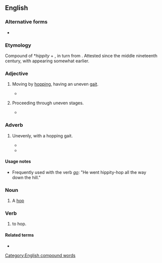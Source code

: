 ==English==

===Alternative forms===
* {{l|en|hippety-hop}}

===Etymology===
Compound of *''hippity'' + {{m|en|hop}}, in turn from {{suffix|en|hip|-ety|pos1=a regional variant of ''hop''}}. Attested since the middle nineteenth century, with {{m|en|hippity-hoppity}} appearing somewhat earlier.

===Adjective===
{{en-adj|more}}

# {{lb|en|childish}} Moving by [[hop]]ping, having an uneven [[gait]].
#* {{quote-book|lang=en|1987|G. Bennett|Birdfinding in Canada|https://www.worldcat.org/title/birdfinding-in-canada/oclc/9084915|21|There must be hundreds of them killed every summer day - and, it's no wonder when one observes the erratic, '''hippity-hop''' way they try to cross the road.}}
# {{lb|en|figurative}} Proceeding through uneven stages.
#* {{quote-book|lang=en|1976|Bill Hosokawa|Thunder in the Rockies: The Incredible Denver Post||133|In 1927, when United Air Lines began service over a '''hippity-hop''' route between San Francisco and Chicago, Cheyenne again rather than Denver was picked as a stop.}}

===Adverb===
{{en-adv|-}}

# {{lb|en|childish}} Unevenly, with a hopping gait.
#* {{quote-book|lang=en|1857|John Edward Taylor|The Fairy Ring: A Collection of Tales and Traditions, Translated from the German of Jacob and Wilhelm Grimm||101|So he mounted the horse, which went '''hippity-hop''', '''hippity-hop'''.|chapter=The Wild Man}}
#* {{quote-book|lang=en|1938|Elizabeth Baker|Language Journeys with our Friends||109|Which show how the tortoise moved? hopped / waddled / scampered / scurried / plodded / ran '''hippity-hop''' / took one slow step after another}}

====Usage notes====
* Frequently used with the verb ''[[go]]'': "He went hippity-hop all the way down the hill."

===Noun===
{{en-noun|head=[[hippity]]-[[hop]]}}

# {{lb|en|childish}} A [[hop]]

===Verb===
{{en-verb|head=[[hippity]]-[[hop]]|hippity-hopp}}

# {{lb|en|childish}} to hop.

====Related terms====
* {{l|en|hippity-hoppity}}

[[Category:English compound words]]